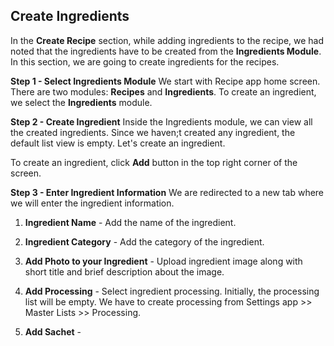 ## Create Ingredients

In the **Create Recipe** section, while adding ingredients to the recipe, we had noted that the ingredients have to be created from the **Ingredients Module**. In this section, we are going to create ingredients for the recipes.

**Step 1 - Select Ingredients Module**
We start with Recipe app home screen. There are two modules: **Recipes** and **Ingredients**. To create an ingredient, we select the **Ingredients** module.

**Step 2 - Create Ingredient**
Inside the Ingredients module, we can view all the created ingredients. Since we haven;t created any ingredient, the default list view is empty. Let's create an ingredient.

To create an ingredient, click **Add** button in the top right corner of the screen.

**Step 3 - Enter Ingredient Information**
We are redirected to a new tab where we will enter the ingredient information.

1. **Ingredient Name** - Add the name of the ingredient.

2. **Ingredient Category** - Add the category of the ingredient.

3. **Add Photo to your Ingredient** - Upload ingredient image along with short title and brief description about the image.

4. **Add Processing** - Select ingredient processing. Initially, the processing list will be empty. We have to create processing from Settings app >> Master Lists >> Processing.

5. **Add Sachet** - 